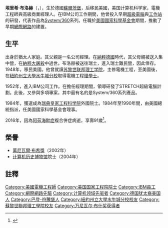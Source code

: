 '''埃里希·布洛赫'''（{{lang-de|'''Erich Bloch'''}}，{{bd|1925年||2016年|11月26日|catIdx=Bloch, Erich}}），生於德國[[蘇爾茨堡|蘇爾茨堡]]，后移民美國，美国计算机科学家，電機工程師與高級商業經理人。在IBM公司工作期間，他曾投入早期[[超級電腦|超級電腦]]與[[工作站|工作站]]的研發，代表作品為[[System/360|System/360]]系列。任職於[[美國國家科學基金會|美國國家科學基金會]]期間，推動了早期[[網際網路|網際網路]]的建置。

==生平==
出身於猶太人家庭。其父親是一名公司經理。在[[納粹德國|納粹德國]]時代，其父母親被送入集中營，在[[納粹大屠殺|納粹大屠殺]]中過世。布洛赫被送往瑞士，進入瑞士難民營，因此倖存。1948年，移民美國。他曾就讀[[苏黎世联邦理工学院|苏黎世联邦理工学院]]，主修電機工程，至美國後，在[[紐約州立大學水牛城分校|紐約州立大學水牛城分校]]取得電機工程[[理學士|理學士]]。

1952年，進入IBM公司工作。在擔任經理期間，領導研發了STRETCH超級電腦計劃。此後，又參與多項專案，其中最有名的是System/360系列產品。

1984年，獲選成為[[瑞典皇家工程科学院|瑞典皇家工程科学院]]外國院士。1984年至1990年間，由美國總統指派，任美國國家科學基金會理事。

2016年，因為[[阿茲海默症|阿茲海默症]]複合併症病逝，享壽91歲<ref>{{cite news|author1=Sam Roberts|title=Erich Bloch, Who Helped Develop IBM Mainframe, Dies at 91|url=http://mobile.nytimes.com/2016/11/30/technology/erich-bloch-who-helped-develop-ibm-mainframe-dies-at-91.html|accessdate=2016-12-04|agency=New york times|date=2016-11-30|archive-date=2016-12-20|archive-url=https://web.archive.org/web/20161220050143/http://mobile.nytimes.com/2016/11/30/technology/erich-bloch-who-helped-develop-ibm-mainframe-dies-at-91.html|dead-url=no}}</ref>。

==榮譽==
*[[萬尼瓦爾·布希獎|萬尼瓦爾·布希獎]]（2002年）
*[[计算机历史博物馆|计算机历史博物馆]]院士（2004年）

==註釋==
{{reflist}}

{{万尼瓦尔·布什奖获得者}}
{{DEFAULTSORT:Bloch, Erich}}

[[Category:美國電機工程師|Category:美國電機工程師]]
[[Category:美国国家工程院院士|Category:美国国家工程院院士]]
[[Category:IBM員工|Category:IBM員工]]
[[Category:網際網路先驅|Category:網際網路先驅]]
[[Category:计算机领域先驱者|Category:计算机领域先驱者]]
[[Category:德国犹太裔美国人|Category:德国犹太裔美国人]]
[[Category:巴登-符騰堡人|Category:巴登-符騰堡人]]
[[Category:紐約州立大學水牛城分校校友|Category:紐約州立大學水牛城分校校友]]
[[Category:蘇黎世聯邦理工學院校友|Category:蘇黎世聯邦理工學院校友]]
[[Category:万尼瓦尔·布什奖获得者|Category:万尼瓦尔·布什奖获得者]]